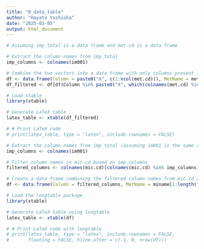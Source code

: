 ```yaml
---
title: "0_data_table"
author: "Hayato Yoshioka"
date: "2025-03-05"
output: html_document
---
```


```r
# Assuming imp_total is a data frame and met.cd is a data frame

# Extract the column names from imp_total
imp_columns <- colnames(im001)

# Combine the two vectors into a data frame with only columns present in imp_total
df <- data.frame(Column = paste0("X", c(1:ncol(met.cd))), MetName = metname)
df_filtered <- df[df$Column %in% paste0("X", which(colnames(met.cd) %in% imp_columns)), ]

# Load xtable
library(xtable)

# Generate LaTeX table
latex_table <- xtable(df_filtered)

# # Print LaTeX code
# print(latex_table, type = "latex", include.rownames = FALSE)

```


```r
# Extract the column names from imp_total (assuming im001 is the same as imp_total here)
imp_columns <- colnames(im001)

# Filter column names in mic.cd based on imp_columns
filtered_columns <- colnames(mic.cd)[colnames(mic.cd) %in% imp_columns]

# Create a data frame combining the filtered column names from mic.cd and the miname vector
df <- data.frame(Column = filtered_columns, MetName = miname[1:length(filtered_columns)])

# Load the longtable package
library(xtable)

# Generate LaTeX table using longtable
latex_table <- xtable(df)

# # Print LaTeX code with longtable
# print(latex_table, type = "latex", include.rownames = FALSE, 
#       floating = FALSE, hline.after = c(-1, 0, nrow(df)))

```

